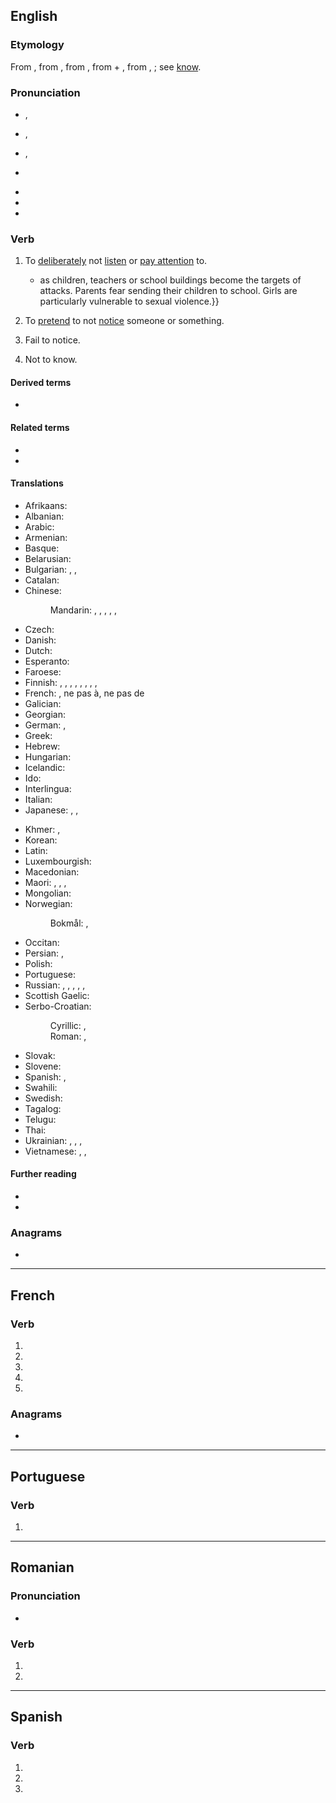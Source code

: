 {{also|ignoré}}
==English==

===Etymology===
{{root|en|ine-pro|*ǵneh₃-}}
From {{etyl|fr|en}} {{m|fr|ignorer}}, from {{etyl|la|en}} {{m|la|ignōrō||to have no knowledge of, mistake, take no notice of, ignore}}, from {{m|la|ignārus||not knowing}}, from {{m|la|in}} + {{m|la|gnārus||knowing}}, from {{m|la|gnōscō}}, {{m|la|nōscō}}; see [[know]].

===Pronunciation===
* {{a|RP}} {{enPR|ĭgnôʹ}}, {{IPA|en|/ɪɡˈnɔː/}}
* {{a|US}} {{enPR|ĭgnôrʹ}}, {{IPA|en|/ɪɡˈnɔɹ/}}
* {{a|rhotic|horse-hoarse}} {{enPR|ĭgnōrʹ}}, {{IPA|en|/ɪɡˈno(ː)ɹ/}}
* {{a|nonrhotic|horse-hoarse}} {{IPA|en|/ɪɡˈnoə/}}
* {{audio|en|En-us-ignore.ogg|Audio (US)}}
* {{rhymes|en|ɔː(ɹ)}}
* {{hyphenation|en|ig|nore}}

===Verb===
{{en-verb}} {{tlb|en|transitive}}

# To [[deliberately]] not [[listen]] or [[pay attention]] to.
#: {{ux|en|A problem '''ignored''' is a problem doubled.}}
#* {{quote-journal|en|date=2013-07-19|author=[http://www.theguardian.com/profile/marktran Mark Tran]
|volume=189|issue=6|page=1|magazine={{w|The Guardian Weekly}}
|title=[http://www.theguardian.com/global-development/2013/jul/12/war-denying-children-education Denied an education by war]
|passage=One particularly damaging, but often '''ignored''', effect of conflict on education is the proliferation of attacks on schools{{...}}as children, teachers or school buildings become the targets of attacks. Parents fear sending their children to school. Girls are particularly vulnerable to sexual violence.}}
#: {{syn|en|misheed|neglect|unmind|unheed|Thesaurus:ignore}}
#: {{ant|en|notice|recognize|watch|Thesaurus:pay attention}}
# To [[pretend]] to not [[notice]] someone or something.
#: {{syn|en|connive|dissimulate|overlook|[[turn a blind eye]] to|[[wink]] at}}
#: {{ant|en|notice|observe}}
# {{lb|en|obsolete}} Fail to notice.
#: {{syn|en|misheed|overlook|Thesaurus:fail to notice}}
# {{lb|en|obsolete}} Not to know.
#: {{syn|en|be [[ignorant]] of}}
#: {{ant|en|know}}

====Derived terms====
* {{l|en|ignorable}}

====Related terms====
* {{l|en|ignorance}}
* {{l|en|ignorant}}

====Translations====
{{trans-top|to deliberately pay no attention to}}
* Afrikaans: {{t|af|ignoreer}}
* Albanian: {{t|sq|injoroj}}
* Arabic: {{t|ar|تَجَاهَلَ}}
* Armenian: {{t-needed|hy}}
* Basque: {{t-needed|eu}}
* Belarusian: {{t|be|ігнарава́ць|impf|pf}}
* Bulgarian: {{t+|bg|игнори́рам|impf|pf}}, {{t+|bg|пренебре́гвам|impf}}, {{t|bg|пренебре́гна|pf}}
* Catalan: {{t+|ca|ignorar}}
* Chinese:
*: Mandarin: {{t+|cmn|忽視}}, {{t+|cmn|忽视|tr=hūshì}}, {{t+|cmn|忽略|tr=hūlüè}}, {{t|cmn|[[不]][[理]]|tr=bù lǐ}}, {{t|cmn|[[不]][[問]]}}, {{t|cmn|[[不]][[问]]|tr=bù wèn}}
* Czech: {{t+|cs|ignorovat|impf}}
* Danish: {{t|da|ignorere}}
* Dutch: {{t+|nl|negeren}}
* Esperanto: {{t+|eo|ignori}}
* Faroese: {{t-needed|fo}}
* Finnish: {{t+|fi|sivuuttaa}}, {{t|fi|jättää huomiotta}}, {{t|fi|[[ei]] [[ottaa huomioon]]}}, {{t|fi|[[olla]] [[huomata|huomaamatta]]}}, {{t+|fi|ohittaa}}, {{t|fi|[[olla]] [[välittää|välittämättä]]}}, {{t|fi|[[ei]] [[välittää]]}}, {{t|fi|nonsaleerata}}, {{t+|fi|ignoroida}}
* French: {{t+|fr|ignorer}}, ne pas {{t+|fr|prêter attention}} à, ne pas {{t+|fr|tenir compte}} de
* Galician: {{t+|gl|ignorar}}
* Georgian: {{t|ka|უგულებელყოფს}}
* German: {{t+|de|ignorieren}}, {{t+|de|missachten}}
* Greek: {{t+|el|αγνοώ}}
* Hebrew: {{t+|he|הִתְעַלֵּם|tr=hit'além}}
* Hungarian: {{t|hu|nem vesz tudomást róla}}
* Icelandic: {{t|is|hunsa}}
* Ido: {{t+|io|ignorar}}
* Interlingua: {{t|ia|ignorar}}
* Italian: {{t+|it|ignorare}}
* Japanese: {{t+|ja|無視|alt=無視する|tr=むしする, mushi suru}}, {{t+|ja|忽略|alt=忽略する|tr=こつりゃくする, kotsuryaku suru}}, {{t|ja|知らん顔|alt=知らん顔する|tr=しらんかおする, shirankao suru}}
{{trans-mid}}
* Khmer: {{t|km|មិនធ្វើដឹងធ្វើឬ|tr=mɨn tvəə dəŋ tvəə rɨɨ|sc=Khmr}}, {{t|km|ធ្វើថ្លង់ធ្វើគ|tr=tvəə tlɑŋ tvəə kɔɔ|sc=Khmr}}
* Korean: {{t+|ko|무시하다}}
* Latin: {{t|la|ignōrō}}
* Luxembourgish: {{t|lb|ignoréieren}}
* Macedonian: {{t|mk|игнори́ра|impf|pf}}
* Maori: {{t|mi|pī}}, {{t|mi|whakangongo}}, {{t|mi|whakatuturi}}, {{t|mi|whakaririka}} {{qualifier|provocation}}
* Mongolian: {{t-needed|mn}}
* Norwegian:
*: Bokmål: {{t|nb|ignorere}}, {{t|nb|overse}}
* Occitan: {{t+|oc|ignorar}}
* Persian: {{t|fa|چشم‌پوشی کردن|tr=čašm-puši kardan}}, {{t+|fa|نادیده گرفتن|tr=nâdide gereftan}}
* Polish: {{t+|pl|ignorować|impf}}
* Portuguese: {{t+|pt|ignorar}}
* Russian: {{t+|ru|игнори́ровать|impf}}, {{t+|ru|проигнори́ровать|pf}}, {{t+|ru|пренебрега́ть|impf}}, {{t+|ru|пренебре́чь|pf}}, {{t|ru|[[не]] [[принима́ть]] [[во]] [[внима́ние]]|impf}}, {{t+|ru|[[не]] [[приня́ть]] [[во]] [[внима́ние]]|pf}}
* Scottish Gaelic: {{t|gd|leig seachad}}
* Serbo-Croatian:
*: Cyrillic: {{t|sh|игнори́сати|impf|pf}}, {{t|sh|игнори́рати|impf|pf}}
*: Roman: {{t|sh|ignorísati|impf|pf}}, {{t+|sh|ignorírati|impf|pf}}
* Slovak: {{t|sk|ignorovať|impf}}
* Slovene: {{t|sl|ignorirati|impf}}
* Spanish: {{t+|es|ignorar}}, {{t+|es|desoír}}
* Swahili: {{t+|sw|puuza}}
* Swedish: {{t+|sv|ignorera}}
* Tagalog: {{t|tl|balewalain}}
* Telugu: {{t|te|విస్మరించు}}
* Thai: {{t+|th|เมิน}}
* Ukrainian: {{t|uk|ігнорува́ти|impf}}, {{t|uk|зігнорува́ти|pf}}, {{t|uk|не́хтувати|impf}}, {{t|uk|зне́хтувати|pf}}
* Vietnamese: {{t+|vi|lơ}}, {{t+|vi|lờ}}, {{t+|vi|bơ}}
{{trans-bottom}}

====Further reading====
* {{R:Webster 1913}}
* {{R:Century 1911}}

===Anagrams===
* {{anagrams|en|a=eginor|Regino|eringo|ingoer|region}}

----

==French==

===Verb===
{{head|fr|verb form}}

# {{inflection of|fr|ignorer||1|s|pres|indc}}
# {{inflection of|fr|ignorer||3|s|pres|indc}}
# {{inflection of|fr|ignorer||1|s|pres|subj}}
# {{inflection of|fr|ignorer||3|s|pres|subj}}
# {{inflection of|fr|ignorer||2|s|impr}}

===Anagrams===
* {{l|fr|région}}

----

==Portuguese==

===Verb===
{{head|pt|verb form}}

# {{pt-verb-form-of|ignorar}}

----

==Romanian==

===Pronunciation===
* {{IPA|ro|[iɡˈnore]}}

===Verb===
{{head|ro|verb form}}

# {{verb form of|ro|ignora||3s|pres|sub}}
# {{verb form of|ro|ignora||3p|pres|sub}}

----

==Spanish==

===Verb===
{{head|es|verb form}}

# {{es-verb form of|ending=ar|mood=subjunctive|tense=present|pers=1|number=singular|ignorar}}
# {{es-verb form of|ending=ar|mood=subjunctive|tense=present|pers=2|formal=yes|number=singular|ignorar}}
# {{es-verb form of|ending=ar|mood=subjunctive|tense=present|pers=3|number=singular|ignorar}}